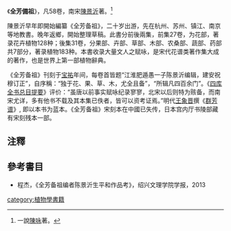 《'''全芳備祖'''》，凡58卷，南宋[[陳景沂|陳景沂]]著。<ref>一說[[陳咏|陳咏]]著。</ref>

陳景沂早年即開始編纂《全芳备祖》，二十岁出游，先在杭州、苏州、镇江、南京等地教書。晚年返鄉，開始整理草稿。此書分前後兩集，前集27卷，为花部，著录花卉植物128种；後集31卷，分果部、卉部、草部、木部、农桑部、蔬部、药部共7部分，著录植物183种。本書收录大量文人之赋咏，是宋代花谱类著作集大成的著作，也是世界上第一部植物辭典。

《全芳备祖》刊刻于[[宝祐|宝祐]]年间，每卷首皆题“江淮肥遁愚一子陈景沂编辑，建安祝穆订正”，自序稱：“独于花、果、草、木，尤全且备”，“所辑凡四百余门”。《[[四库全书总目提要|四库全书总目提要]]》评价：“虽唐以前事实赋咏纪录寥寥，北宋以后则特为赅备，而南宋尤详，多有他书不载及其本集已佚者，皆可以资考证焉。”明代[[王象晋|王象晋]]撰《[[群芳谱|群芳谱]]》, 即以本书为蓝本。《全芳备祖》宋刻本在中國已失传，日本宫内厅书陵部藏有宋刻残本一部。

==注釋==
{{reflist}}

==參考書目==
*程杰，《全芳备祖编者陈景沂生平和作品考》，绍兴文理学院学报，2013

[[category:植物學書籍|category:植物學書籍]]